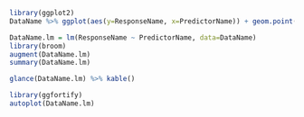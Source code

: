 ```r
library(ggplot2)
DataName %>% ggplot(aes(y=ResponseName, x=PredictorName)) + geom.point() + geom_smooth(method="lm")
```

```r
DataName.lm = lm(ResponseName ~ PredictorName, data=DataName)
library(broom)
augment(DataName.lm)
summary(DataName.lm)
```


```r
glance(DataName.lm) %>% kable()
```

```r
library(ggfortify)
autoplot(DataName.lm)
```
